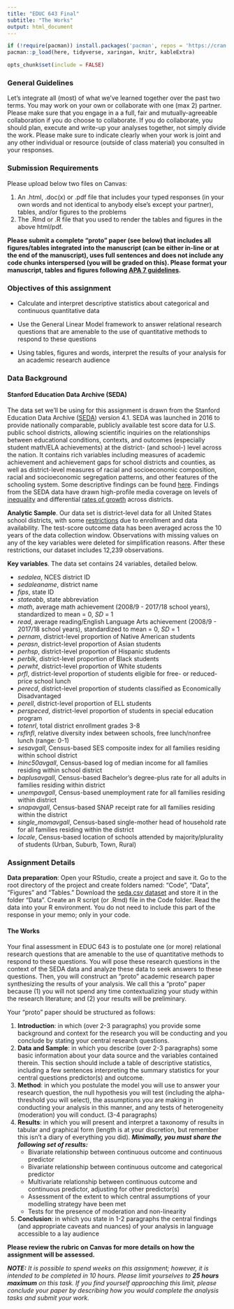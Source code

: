 ```yaml
---
title: "EDUC 643 Final"
subtitle: "The Works"
output: html_document
---
```

```R
if (!require(pacman)) install.packages('pacman', repos = 'https://cran.rstudio.com')
pacman::p_load(here, tidyverse, xaringan, knitr, kableExtra)

opts_chunk$set(include = FALSE)
```


### General Guidelines

Let's integrate all (most) of what we've learned together over the past two terms. You may work on your own or collaborate with one (max 2) partner. Please make sure that you engage in a a full, fair and mutually-agreeable collaboration if you do choose to collaborate. If you do collaborate, you should plan, execute and write-up your analyses together, not simply divide the work. Please make sure to indicate clearly when your work is joint and any other individual or resource (outside of class material) you consulted in your responses.

### Submission Requirements

Please upload below two files on Canvas:  

1. An .html, .doc(x) or .pdf file that includes your typed responses (in your own words and not identical to anybody else's except your partner), tables, and/or figures to the problems
2. The .Rmd or .R file that you used to render the tables and figures in the above html/pdf. 

**Please submit a complete "proto" paper (see below) that includes all figures/tables integrated into the manuscript (can be either in-line or at the end of the manuscript), uses full sentences and does not include any code chunks interspersed (you will be graded on this). Please format your manuscript, tables and figures following [APA 7 guidelines](https://owl.purdue.edu/owl/research_and_citation/apa_style/apa_formatting_and_style_guide/apa_tables_and_figures.html).**


### Objectives of this assignment

 * Calculate and interpret descriptive statistics about categorical and continuous quantitative data
 
 * Use the General Linear Model framework to answer relational research questions that are amenable to the use of quantitative methods to respond to these questions
 
 * Using tables, figures and words, interpret the results of your analysis for an academic research audience

### Data Background

#### Stanford Education Data Archive (SEDA)

The data set we'll be using for this assignment is drawn from the Stanford Education Data Archive ([SEDA](https://edopportunity.org)) version 4.1. SEDA was launched in 2016 to provide nationally comparable, publicly available test score data for U.S. public school districts, allowing scientific inquiries on the relationships between educational conditions, contexts, and outcomes (especially student math/ELA achievements) at the district- (and school-) level across the nation. It contains rich variables including measures of academic achievement and achievement gaps for school districts and counties, as well as district-level measures of racial and socioeconomic composition, racial and socioeconomic segregation patterns, and other features of the schooling system. Some descriptive findings can be found [here](https://edopportunity.org/discoveries/). Findings from the SEDA data have drawn high-profile media coverage on levels of [inequality](https://www.nytimes.com/interactive/2016/04/29/upshot/money-race-and-success-how-your-school-district-compares.html) and differential [rates of growth](https://www.nytimes.com/interactive/2017/12/05/upshot/a-better-way-to-compare-public-schools.html) across districts.

**Analytic Sample**. Our data set is district-level data for all United States school districts, with some [restrictions](https://edopportunity.org/get-the-data/seda-archive-downloads/) due to enrollment and data availability. The test-score outcome data has been averaged across the 10 years of the data collection window. Observations with missing values on any of the key variables were deleted for simplification reasons. After these restrictions, our dataset includes 12,239 observations.

**Key variables**. The data set contains 24 variables, detailed below.

 * *sedalea*, NCES district ID
 * *sedaleaname*, district name
 * *fips*, state ID
 * *stateabb*, state abbreviation
 * *math*, average math achievement (2008/9 - 2017/18 school years), standardized to mean = 0, *SD* = 1
 * *read*, average reading/English Language Arts achievement (2008/9 - 2017/18 school years), standardized to mean = 0, *SD* = 1
 * *pernam*, district-level proportion of Native American students
 * *perasn*, district-level proportion of Asian students
 * *perhsp*, district-level proportion of Hispanic students
 * *perblk*, district-level proportion of Black students
 * *perwht*, district-level proportion of White students
 * *prfl*, district-level proportion of students eligible for free- or reduced-price school lunch
 * *perecd*, district-level proportion of students classified as Economically Disadvantaged
 * *perell*, district-level proportion of ELL students
 * *perspeced*, district-level proportion of students in special education program
 * *totenrl*, total district enrollment grades 3-8
 * *rsflnfl*, relative diversity index between schools, free lunch/nonfree lunch (range: 0-1)
 * *sesavgall*, Census-based SES composite index for all families residing within school district
 * *lninc50avgall*, Census-based log of median income for all families residing within school district
 * *baplusavgall*, Census-based Bachelor's degree-plus rate for all adults in families residing within district
 * *unempavgall*, Census-based unemployment rate for all families residing within district
 * *snapavgall*, Census-based SNAP receipt rate for all families residing within the district
 * *single_momavgall*, Census-based single-mother head of household rate for all families residing within the district
 * *locale*, Census-based location of schools attended by majority/plurality of students (Urban, Suburb, Town, Rural)
 

### Assignment Details

**Data preparation**: Open your RStudio, create a project and save it. Go to the root directory of the project and create folders named: "Code", "Data", "Figures" and "Tables." Download the [seda.csv dataset](../data/seda.csv) and store it in the folder "Data". Create an R script (or .Rmd) file in the Code folder. Read the data into your R environment. You do not need to include this part of the response in your memo; only in your code.


#### The Works
Your final assessment in EDUC 643 is to postulate one (or more) relational research questions that are amenable to the use of quantitative methods to respond to these questions. You will pose these research questions in the context of the SEDA data and analyze these data to seek answers to these questions. Then, you will construct an "proto" academic research paper synthesizing the results of your analysis. We call this a "proto" paper because (1) you will not spend any time contextualizing your study within the research literature; and (2) your results will be preliminary. 

Your "proto" paper should be structured as follows:

1. **Introduction**: in which (over 2-3 paragraphs) you provide some background and context for the research you will be conducting and you conclude by stating your central research questions.
2. **Data and Sample**: in which you describe (over 2-3 paragraphs) some basic information about your data source and the variables contained therein. This section should include a table of descriptive statistics, including a few sentences interpreting the summary statistics for your central questions predictor(s) and outcome.
3. **Method**: in which you postulate the model you will use to answer your research question, the null hypothesis you will test (including the alpha-threshold you will select), the assumptions you are making in conducting your analysis in this manner, and any tests of heterogeneity (moderation) you will conduct. (3-4 paragraphs)
4. **Results**: in which you will present and interpret a taxonomy of results in tabular and graphical form (length is at your discretion, but remember this isn't a diary of everything you did). ***Minimally, you must share the following set of results:***
    + Bivariate relationship between continuous outcome and continuous predictor
    + Bivariate relationship between continuous outcome and categorical predictor
    + Multivariate relationship between continuous outcome and continuous predictor, adjusting for other predictor(s)
    + Assessment of the extent to which central assumptions of your modelling strategy have been met
    + Tests for the presence of moderation and non-linearity
5. **Conclusion**: in which you state in 1-2 paragraphs the central findings (and appropriate caveats and nuances) of your analysis in language accessible to a lay audience
  
**Please review the rubric on Canvas for more details on how the assignment will be assessed.**

***NOTE:*** *It is possible to spend weeks on this assignment; however, it is intended to be completed in 10 hours. Please limit yourselves to **25 hours maximum** on this task. If you find yourself approaching this limit, please conclude your paper by describing how you would complete the analysis tasks and submit your work.*

